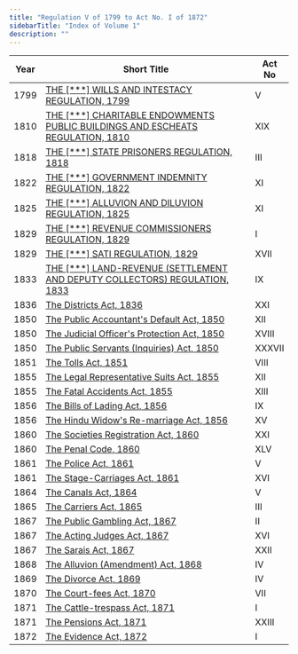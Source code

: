 ```yaml
---
title: "Regulation V of 1799 to Act No. I of 1872"
sidebarTitle: "Index of Volume 1"
description: ""
---
```


| Year | Short Title                                                                                                  | Act No |
| ---- | ------------------------------------------------------------------------------------------------------------ | ------ |
| 1799 | [THE [\*\*\*] WILLS AND INTESTACY REGULATION, 1799](/laws/volume-1/act-1315)                                 | V      |
| 1810 | [THE [\*\*\*] CHARITABLE ENDOWMENTS PUBLIC BUILDINGS AND ESCHEATS REGULATION, 1810](/laws/volume-1/act-1316) | XIX    |
| 1818 | [THE [\*\*\*] STATE PRISONERS REGULATION, 1818](/laws/volume-1/act-1317)                                     | III    |
| 1822 | [THE [\*\*\*] GOVERNMENT INDEMNITY REGULATION, 1822](/laws/volume-1/act-1318)                                | XI     |
| 1825 | [THE [\*\*\*] ALLUVION AND DILUVION REGULATION, 1825](/laws/volume-1/act-1319)                               | XI     |
| 1829 | [THE [\*\*\*] REVENUE COMMISSIONERS REGULATION, 1829](/laws/volume-1/act-1320)                               | I      |
| 1829 | [THE [\*\*\*] SATI REGULATION, 1829](/laws/volume-1/act-1321)                                                | XVII   |
| 1833 | [THE [\*\*\*] LAND-REVENUE (SETTLEMENT AND DEPUTY COLLECTORS) REGULATION, 1833](/laws/volume-1/act-1322)     | IX     |
| 1836 | [The Districts Act, 1836](/laws/volume-1/act-1)                                                              | XXI    |
| 1850 | [The Public Accountant's Default Act, 1850](/laws/volume-1/act-2)                                            | XII    |
| 1850 | [The Judicial Officer's Protection Act, 1850](/laws/volume-1/act-3)                                          | XVIII  |
| 1850 | [The Public Servants (Inquiries) Act, 1850](/laws/volume-1/act-4)                                            | XXXVII |
| 1851 | [The Tolls Act, 1851](/laws/volume-1/act-5)                                                                  | VIII   |
| 1855 | [The Legal Representative Suits Act, 1855](/laws/volume-1/act-6)                                             | XII    |
| 1855 | [The Fatal Accidents Act, 1855](/laws/volume-1/act-7)                                                        | XIII   |
| 1856 | [The Bills of Lading Act, 1856](/laws/volume-1/act-8)                                                        | IX     |
| 1856 | [The Hindu Widow's Re-marriage Act, 1856](/laws/volume-1/act-9)                                              | XV     |
| 1860 | [The Societies Registration Act, 1860](/laws/volume-1/act-10)                                                | XXI    |
| 1860 | [The Penal Code, 1860](/laws/volume-1/act-11)                                                                | XLV    |
| 1861 | [The Police Act, 1861](/laws/volume-1/act-12)                                                                | V      |
| 1861 | [The Stage-Carriages Act, 1861](/laws/volume-1/act-13)                                                       | XVI    |
| 1864 | [The Canals Act, 1864](/laws/volume-1/act-14)                                                                | V      |
| 1865 | [The Carriers Act, 1865](/laws/volume-1/act-15)                                                              | III    |
| 1867 | [The Public Gambling Act, 1867](/laws/volume-1/act-16)                                                       | II     |
| 1867 | [The Acting Judges Act, 1867](/laws/volume-1/act-17)                                                         | XVI    |
| 1867 | [The Sarais Act, 1867](/laws/volume-1/act-18)                                                                | XXII   |
| 1868 | [The Alluvion (Amendment) Act, 1868](/laws/volume-1/act-19)                                                  | IV     |
| 1869 | [The Divorce Act, 1869](/laws/volume-1/act-20)                                                               | IV     |
| 1870 | [The Court-fees Act, 1870](/laws/volume-1/act-21)                                                            | VII    |
| 1871 | [The Cattle-trespass Act, 1871](/laws/volume-1/act-22)                                                       | I      |
| 1871 | [The Pensions Act, 1871](/laws/volume-1/act-23)                                                              | XXIII  |
| 1872 | [The Evidence Act, 1872](/laws/volume-1/act-24)                                                              | I      |
